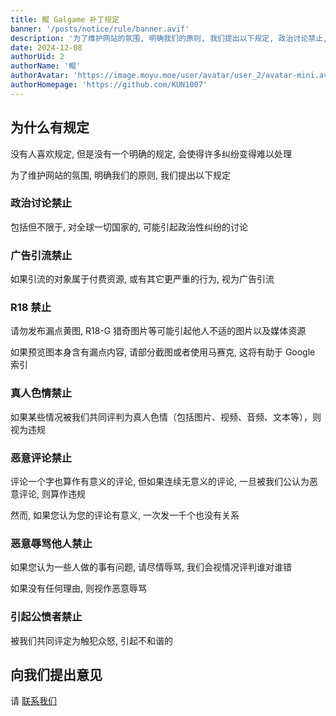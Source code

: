 ```yaml
---
title: 鲲 Galgame 补丁规定
banner: '/posts/notice/rule/banner.avif'
description: '为了维护网站的氛围, 明确我们的原则, 我们提出以下规定, 政治讨论禁止, 广告引流禁止, R18 禁止'
date: 2024-12-08
authorUid: 2
authorName: '鲲'
authorAvatar: 'https://image.moyu.moe/user/avatar/user_2/avatar-mini.avif'
authorHomepage: 'https://github.com/KUN1007'
---
```


## 为什么有规定

没有人喜欢规定, 但是没有一个明确的规定, 会使得许多纠纷变得难以处理

为了维护网站的氛围, 明确我们的原则, 我们提出以下规定

### 政治讨论禁止

包括但不限于, 对全球一切国家的, 可能引起政治性纠纷的讨论


### 广告引流禁止

如果引流的对象属于付费资源, 或有其它更严重的行为, 视为广告引流


### R18 禁止

请勿发布漏点黄图, R18-G 猎奇图片等可能引起他人不适的图片以及媒体资源

如果预览图本身含有漏点内容, 请部分截图或者使用马赛克, 这将有助于 Google 索引


### 真人色情禁止

如果某些情况被我们共同评判为真人色情（包括图片、视频、音频、文本等），则视为违规


### 恶意评论禁止

评论一个字也算作有意义的评论, 但如果连续无意义的评论, 一旦被我们公认为恶意评论, 则算作违规

然而, 如果您认为您的评论有意义, 一次发一千个也没有关系


### 恶意辱骂他人禁止

如果您认为一些人做的事有问题, 请尽情辱骂, 我们会视情况评判谁对谁错

如果没有任何理由, 则视作恶意辱骂


### 引起公愤者禁止

被我们共同评定为触犯众怒, 引起不和谐的


## 向我们提出意见

请 [联系我们](/doc/notice/feedback)
